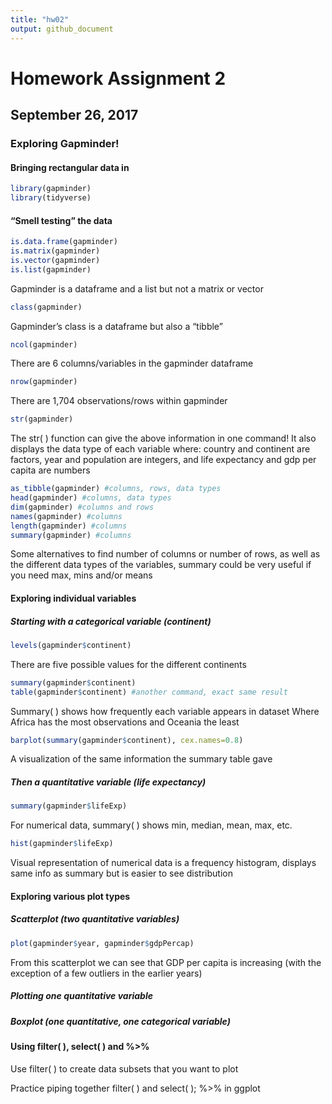 ```yaml
---
title: "hw02"
output: github_document
---
```


# Homework Assignment 2

## September 26, 2017

### Exploring Gapminder!

#### Bringing rectangular data in

```r
library(gapminder)
library(tidyverse)
```

#### "Smell testing" the data

```r
is.data.frame(gapminder)
is.matrix(gapminder)
is.vector(gapminder)
is.list(gapminder)
```

Gapminder is a dataframe and a list but not a matrix or vector

```r
class(gapminder)
```

Gapminder's class is a dataframe but also a "tibble"

```r
ncol(gapminder)
```

There are 6 columns/variables in the gapminder dataframe

```r
nrow(gapminder)
```

There are 1,704 observations/rows within gapminder

```r
str(gapminder)
```

The str( ) function can give the above information in one command!
It also displays the data type of each variable where:
country and continent are factors, 
year and population are integers, 
and life expectancy and gdp per capita are numbers

```r
as_tibble(gapminder) #columns, rows, data types
head(gapminder) #columns, data types
dim(gapminder) #columns and rows
names(gapminder) #columns
length(gapminder) #columns
summary(gapminder) #columns
```

Some alternatives to find number of columns or number of rows, as well as the different data types of the variables, summary could be very useful if you need max, mins and/or means

#### Exploring individual variables

##### Starting with a categorical variable (continent)

```r
levels(gapminder$continent)
```

There are five possible values for the different continents

```r
summary(gapminder$continent)
table(gapminder$continent) #another command, exact same result
```

Summary( ) shows how frequently each variable appears in dataset
Where Africa has the most observations and Oceania the least

```r
barplot(summary(gapminder$continent), cex.names=0.8)
```

A visualization of the same information the summary table gave

##### Then a quantitative variable (life expectancy)

```r
summary(gapminder$lifeExp)
```

For numerical data, summary( ) shows min, median, mean, max, etc.

```r
hist(gapminder$lifeExp)
```

Visual representation of numerical data is a frequency histogram, displays same info as summary but is easier to see distribution

#### Exploring various plot types

##### Scatterplot (two quantitative variables)

```r
plot(gapminder$year, gapminder$gdpPercap)
```

From this scatterplot we can see that GDP per capita is increasing (with the exception of a few outliers in the earlier years)

##### Plotting one quantitative variable



##### Boxplot (one quantitative, one categorical variable)



#### Using filter( ), select( ) and %>% 

Use filter( ) to create data subsets that you want to plot

Practice piping together filter( ) and select( ); %>% in ggplot